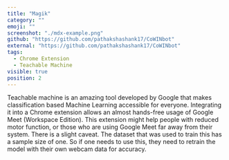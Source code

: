 ```yaml
---
title: "Magik"
category: ""
emoji: ""
screenshot: "./mdx-example.png"
github: "https://github.com/pathakshashank17/CoWINbot"
external: "https://github.com/pathakshashank17/CoWINbot"
tags:
  - Chrome Extension
  - Teachable Machine
visible: true
position: 2
---
```


Teachable machine is an amazing tool developed by Google that makes classification based Machine Learning
accessible for everyone. Integrating it into a Chrome extension allows an almost hands-free usage of Google Meet
(Workspace Edition). This extension might help people with reduced motor function, or those who are using Google Meet
far away from their system. There is a slight caveat. The dataset that was used to train this has a sample size
of one. So if one needs to use this, they need to retrain the model with their own webcam data for accuracy.
